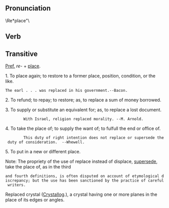 == Pronunciation ==	
\Re*place"\

== Verb ==
== Transitive ==
[[Pref.]] ''re-'' + [[place]].

1. To place again; to restore to a former place, position, condition, or the like.

 The earl . . . was replaced in his government.--Bacon.

2. To refund; to repay; to restore; as, to replace a sum of money borrowed.

3. To supply or substitute an equivalent for; as, to replace a lost document.

         With Israel, religion replaced morality. --M. Arnold.

4. To take the place of; to supply the want of; to fulfull the end or office of.

         This duty of right intention does not replace or supersede the duty of consideration.  --Whewell.

5. To put in a new or different place.

Note: The propriety of the use of replace instead of displace, [[supersede]], take the place of, as in the third
 and fourth definitions, is often disputed on account of etymological discrepancy; but the use has been sanctioned by the practice of careful writers.

Replaced crystal ([[Crystal]]log.), a crystal having one or more planes in the place of its edges or angles.